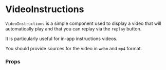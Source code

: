 
# VideoInstructions

`VideoInstructions` is a simple component used to display a video that will automatically play and that you can replay via the `replay` button.

It is particularly useful for in-app instructions videos.

You should provide sources for the video in `webm` and `mp4` format.

<Canvas withSource="open">
    <Story id="components-videoinstructions--basic" />
</Canvas>

### Props

<div class="hidden">
    <Primary />
</div>

<ArgsTable of={VideoInstructions} />
